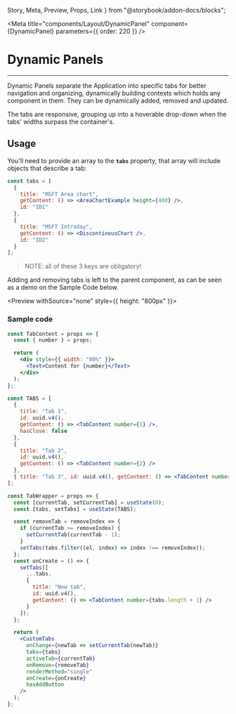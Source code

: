   Story,
  Meta,
  Preview,
  Props,
  Link
} from "@storybook/addon-docs/blocks";

<Meta
  title="components/Layout/DynamicPanel"
  component={DynamicPanel}
  parameters={{ order: 220 }}
/>

# Dynamic Panels

<hr />

Dynamic Panels separate the Application into specific tabs for better navigation and organizing,
dynamically building contexts which holds any component in them. They can be dynamically added, removed and updated.

The tabs are responsive, grouping up into a hoverable drop-down when the tabs' widths surpass the container's.

<Preview withSource="open">
  <Story name="Main">
    <Box style={{ padding: "0 32px", width: "100%" }}>
      <TabWrapper />
    </Box>
  </Story>
</Preview>

## Usage

You'll need to provide an array to the **`tabs`** property, that array will include objects that describe
a tab:

```jsx
const tabs = [
  {
    title: "MSFT Area chart",
    getContent: () => <AreaChartExample height={400} />,
    id: "ID1"
  },
  {
    title: "MSFT Intraday",
    getContent: () => <DiscontinousChart />,
    id: "ID2"
  }
];
```

> NOTE: all of these 3 keys are obligatory!

Adding and removing tabs is left to the parent component, as can be seen as a demo on the Sample Code below.

<Preview withSource="none" style={{ height: "800px" }}>
  <Story name="Dynamic Panel">
    <DynamicTabsSample />
  </Story>
</Preview>

### Sample code

```jsx
const TabContent = props => {
  const { number } = props;

  return (
    <div style={{ width: "80%" }}>
      <Text>Content for {number}</Text>
    </div>
  );
};

const TABS = [
  {
    title: "Tab 1",
    id: uuid.v4(),
    getContent: () => <TabContent number={1} />,
    hasClose: false
  },
  {
    title: "Tab 2",
    id: uuid.v4(),
    getContent: () => <TabContent number={2} />
  },
  { title: "Tab 3", id: uuid.v4(), getContent: () => <TabContent number={3} /> }
];

const TabWrapper = props => {
  const [currentTab, setCurrentTab] = useState(0);
  const [tabs, setTabs] = useState(TABS);

  const removeTab = removeIndex => {
    if (currentTab >= removeIndex) {
      setCurrentTab(currentTab - 1);
    }
    setTabs(tabs.filter((el, index) => index !== removeIndex));
  };
  const onCreate = () => {
    setTabs([
      ...tabs,
      {
        title: "New tab",
        id: uuid.v4(),
        getContent: () => <TabContent number={tabs.length + 1} />
      }
    ]);
  };

  return (
    <CustomTabs
      onChange={newTab => setCurrentTab(newTab)}
      tabs={tabs}
      activeTab={currentTab}
      onRemove={removeTab}
      renderMethod="single"
      onCreate={onCreate}
      hasAddButton
    />
  );
};
```

<Props of={DynamicPanel} />
